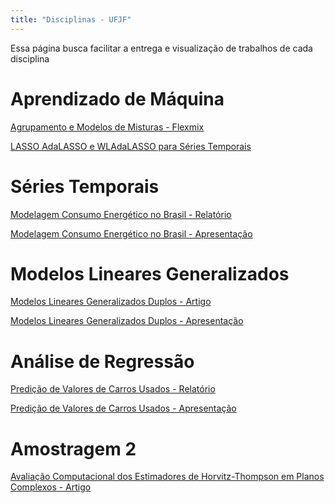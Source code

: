 ```yaml
---
title: "Disciplinas - UFJF"
---
```


Essa página busca facilitar a entrega e visualização de trabalhos de cada disciplina

# Aprendizado de Máquina

[Agrupamento e Modelos de Misturas - Flexmix](arquivos_materias/relatorio_flexmix.html)

[LASSO AdaLASSO e WLAdaLASSO para Séries Temporais](arquivos_materias/LASSO_TS.html)

# Séries Temporais

[Modelagem Consumo Energético no Brasil - Relatório](arquivos_materias/AnaliseModelagemdoConsumodeEnergiaElétricanoBrasil.pdf)

[Modelagem Consumo Energético no Brasil - Apresentação](arquivos_materias/relatorio_consumo_energia_br.html)

# Modelos Lineares Generalizados

[Modelos Lineares Generalizados Duplos - Artigo](arquivos_materias/Trabalho_MLG_duplo_artigo.pdf)

[Modelos Lineares Generalizados Duplos - Apresentação](arquivos_materias/Trabalho_MLG_duplo_apresentacao.pdf)

# Análise de Regressão

[Predição de Valores de Carros Usados - Relatório](arquivos_materias/tvc2_car_price.html)

[Predição de Valores de Carros Usados - Apresentação](arquivos_materias/tvc2_car_price.pdf)

# Amostragem 2

[Avaliação Computacional dos Estimadores de Horvitz-Thompson em Planos Complexos - Artigo](arquivos_materias/Trabalho-Amostragem-2.pdf)







